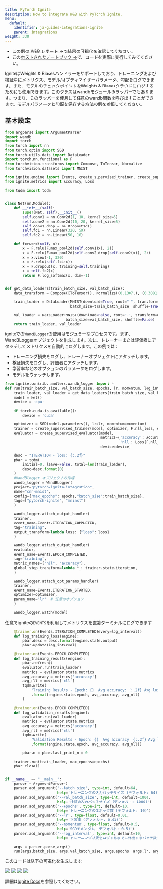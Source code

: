 ```yaml
---
title: PyTorch Ignite
description: How to integrate W&B with PyTorch Ignite.
menu:
  default:
    identifier: ja-guides-integrations-ignite
    parent: integrations
weight: 330
---
```


* この[例の W&B レポート →](https://app.wandb.ai/example-team/pytorch-ignite-example/reports/PyTorch-Ignite-with-W%26B--Vmlldzo0NzkwMg)で結果の可視化を確認してください。
* この[ホストされたノートブック →](https://colab.research.google.com/drive/15e-yGOvboTzXU4pe91Jg-Yr7sae3zBOJ#scrollTo=ztVifsYAmnRr)で、コードを実際に実行してみてください。

IgniteはWeights & Biasesハンドラーをサポートしており、トレーニングおよび検証中にメトリクス、モデル/オプティマイザーパラメータ、勾配をログできます。また、モデルのチェックポイントをWeights & Biasesクラウドにログするためにも使用できます。このクラスはwandbモジュールのラッパーでもあります。つまり、このラッパーを使用して任意のwandb関数を呼び出すことができます。モデルパラメータと勾配を保存する方法の例を参照してください。

## 基本設定

```python
from argparse import ArgumentParser
import wandb
import torch
from torch import nn
from torch.optim import SGD
from torch.utils.data import DataLoader
import torch.nn.functional as F
from torchvision.transforms import Compose, ToTensor, Normalize
from torchvision.datasets import MNIST

from ignite.engine import Events, create_supervised_trainer, create_supervised_evaluator
from ignite.metrics import Accuracy, Loss

from tqdm import tqdm


class Net(nn.Module):
    def __init__(self):
        super(Net, self).__init__()
        self.conv1 = nn.Conv2d(1, 10, kernel_size=5)
        self.conv2 = nn.Conv2d(10, 20, kernel_size=5)
        self.conv2_drop = nn.Dropout2d()
        self.fc1 = nn.Linear(320, 50)
        self.fc2 = nn.Linear(50, 10)

    def forward(self, x):
        x = F.relu(F.max_pool2d(self.conv1(x), 2))
        x = F.relu(F.max_pool2d(self.conv2_drop(self.conv2(x)), 2))
        x = x.view(-1, 320)
        x = F.relu(self.fc1(x))
        x = F.dropout(x, training=self.training)
        x = self.fc2(x)
        return F.log_softmax(x, dim=-1)


def get_data_loaders(train_batch_size, val_batch_size):
    data_transform = Compose([ToTensor(), Normalize((0.1307,), (0.3081,))])

    train_loader = DataLoader(MNIST(download=True, root=".", transform=data_transform, train=True),
                              batch_size=train_batch_size, shuffle=True)

    val_loader = DataLoader(MNIST(download=False, root=".", transform=data_transform, train=False),
                            batch_size=val_batch_size, shuffle=False)
    return train_loader, val_loader
```

igniteでの`WandBLogger`の使用はモジュラーなプロセスです。まず、WandBLoggerオブジェクトを作成します。次に、トレーナーまたは評価者にアタッチしてメトリクスを自動的にログします。この例では：

* トレーニング損失をログし、トレーナーオブジェクトにアタッチします。
* 検証損失をログし、評価者にアタッチします。
* 学習率などのオプションのパラメータをログします。
* モデルをウォッチします。

```python
from ignite.contrib.handlers.wandb_logger import *
def run(train_batch_size, val_batch_size, epochs, lr, momentum, log_interval):
    train_loader, val_loader = get_data_loaders(train_batch_size, val_batch_size)
    model = Net()
    device = 'cpu'

    if torch.cuda.is_available():
        device = 'cuda'

    optimizer = SGD(model.parameters(), lr=lr, momentum=momentum)
    trainer = create_supervised_trainer(model, optimizer, F.nll_loss, device=device)
    evaluator = create_supervised_evaluator(model,
                                            metrics={'accuracy': Accuracy(),
                                                     'nll': Loss(F.nll_loss)},
                                            device=device)

    desc = "ITERATION - loss: {:.2f}"
    pbar = tqdm(
        initial=0, leave=False, total=len(train_loader),
        desc=desc.format(0)
    )
    #WandBlogger オブジェクトの作成
    wandb_logger = WandBLogger(
    project="pytorch-ignite-integration",
    name="cnn-mnist",
    config={"max_epochs": epochs,"batch_size":train_batch_size},
    tags=["pytorch-ignite", "mninst"]
    )

    wandb_logger.attach_output_handler(
    trainer,
    event_name=Events.ITERATION_COMPLETED,
    tag="training",
    output_transform=lambda loss: {"loss": loss}
    )

    wandb_logger.attach_output_handler(
    evaluator,
    event_name=Events.EPOCH_COMPLETED,
    tag="training",
    metric_names=["nll", "accuracy"],
    global_step_transform=lambda *_: trainer.state.iteration,
    )

    wandb_logger.attach_opt_params_handler(
    trainer,
    event_name=Events.ITERATION_STARTED,
    optimizer=optimizer,
    param_name='lr'  # 任意のオプション
    )

    wandb_logger.watch(model)
```

任意でigniteの`EVENTS`を利用してメトリクスを直接ターミナルにログできます

```python
    @trainer.on(Events.ITERATION_COMPLETED(every=log_interval))
    def log_training_loss(engine):
        pbar.desc = desc.format(engine.state.output)
        pbar.update(log_interval)

    @trainer.on(Events.EPOCH_COMPLETED)
    def log_training_results(engine):
        pbar.refresh()
        evaluator.run(train_loader)
        metrics = evaluator.state.metrics
        avg_accuracy = metrics['accuracy']
        avg_nll = metrics['nll']
        tqdm.write(
            "Training Results - Epoch: {}  Avg accuracy: {:.2f} Avg loss: {:.2f}"
            .format(engine.state.epoch, avg_accuracy, avg_nll)
        )

    @trainer.on(Events.EPOCH_COMPLETED)
    def log_validation_results(engine):
        evaluator.run(val_loader)
        metrics = evaluator.state.metrics
        avg_accuracy = metrics['accuracy']
        avg_nll = metrics['nll']
        tqdm.write(
            "Validation Results - Epoch: {}  Avg accuracy: {:.2f} Avg loss: {:.2f}"
            .format(engine.state.epoch, avg_accuracy, avg_nll))

        pbar.n = pbar.last_print_n = 0

    trainer.run(train_loader, max_epochs=epochs)
    pbar.close()


if __name__ == "__main__":
    parser = ArgumentParser()
    parser.add_argument('--batch_size', type=int, default=64,
                        help='トレーニングの入力バッチサイズ (デフォルト: 64)')
    parser.add_argument('--val_batch_size', type=int, default=1000,
                        help='検証の入力バッチサイズ (デフォルト: 1000)')
    parser.add_argument('--epochs', type=int, default=10,
                        help='トレーニングのエポック数 (デフォルト: 10)')
    parser.add_argument('--lr', type=float, default=0.01,
                        help='学習率 (デフォルト: 0.01)')
    parser.add_argument('--momentum', type=float, default=0.5,
                        help='SGDモメンタム (デフォルト: 0.5)')
    parser.add_argument('--log_interval', type=int, default=10,
                        help='トレーニング状況をログするまでに待機するバッチ数')

    args = parser.parse_args()
    run(args.batch_size, args.val_batch_size, args.epochs, args.lr, args.momentum, args.log_interval)
```

このコードは以下の可視化を生成します:

<Frame>
    <img src="/images/integrations/pytorch-ignite-1.png"  />
</Frame>

<Frame>
    <img src="/images/integrations/pytorch-ignite-2.png"  />
</Frame>

<Frame>
    <img src="/images/integrations/pytorch-ignite-3.png"  />
</Frame>

<Frame>
    <img src="/images/integrations/pytorch-ignite-4.png"  />
</Frame>

詳細は[Ignite Docs](https://pytorch.org/ignite/contrib/handlers.html#module-ignite.contrib.handlers.wandb_logger)を参照してください。